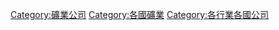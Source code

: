 [[Category:礦業公司|Category:礦業公司]]
[[Category:各國礦業|Category:各國礦業]]
[[Category:各行業各國公司|Category:各行業各國公司]]